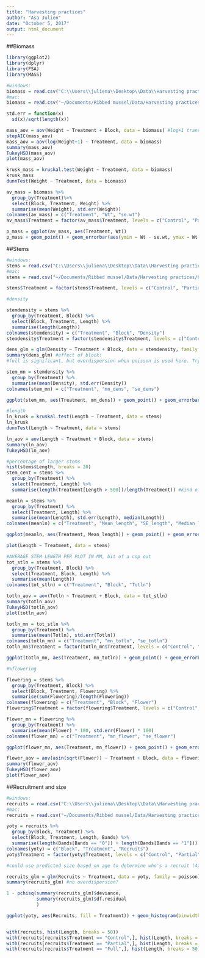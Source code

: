 ```yaml
---
title: "Harvesting practices"
author: "Asa Julien"
date: "October 5, 2017"
output: html_document
---
```


##Biomass
```r
library(ggplot2)
library(dplyr)
library(FSA)
library(MASS)

#windows:
biomass = read.csv("C:\\Users\\juliena\\Desktop\\Data\\Harvesting practices\\CSV files\\mass.csv")
#mac:
biomass = read.csv("~/Documents/Ribbed mussel/Data/Harvesting practices/CSV files/mass.csv")

std.err = function(x)
  sd(x)/sqrt(length(x))

mass_aov = aov(Weight ~ Treatment + Block, data = biomass) #log+1 transform? and do both with and without wet ones
stepAIC(mass_aov)
mass_aov = aov(log(Weight+1) ~ Treatment, data = biomass)
summary(mass_aov)
TukeyHSD(mass_aov)
plot(mass_aov)

krusk_mass = kruskal.test(Weight ~ Treatment, data = biomass)
krusk_mass
dunnTest(Weight ~ Treatment, data = biomass)

av_mass = biomass %>%
  group_by(Treatment)%>%
  select(Block, Treatment, Weight) %>%
  summarise(mean(Weight), std.err(Weight))
colnames(av_mass) = c("Treatment", "Wt", "se.wt")
av_mass$Treatment = factor(av_mass$Treatment, levels = c("Control", "Partial", "Full"))

p_mass = ggplot(av_mass, aes(Treatment, Wt))
p_mass + geom_point() + geom_errorbar(aes(ymin = Wt - se.wt, ymax = Wt + se.wt), width = 0.1)

```

##Stems
```r
#windows:
stems = read.csv("C:\\Users\\juliena\\Desktop\\Data\\Harvesting practices\\CSV files\\Stems.csv")
#mac:
stems = read.csv("~/Documents/Ribbed mussel/Data/Harvesting practices/CSV files/Stems.csv")

stems$Treatment = factor(stems$Treatment, levels = c("Control", "Partial", "Full"))

#density

stemdensity = stems %>%
  group_by(Treatment, Block) %>%
  select(Block, Treatment, Length) %>%
  summarise(length(Length))
colnames(stemdensity) = c("Treatment", "Block", "Density")
stemdensity$Treatment = factor(stemdensity$Treatment, levels = c("Control", "Partial", "Full"))

dens_glm = glm(Density ~ Treatment + Block, data = stemdensity, family = "quasipoisson")
summary(dens_glm) #effect of block!
#full is significant, but overdispersion when poisson is used here. Try family = quasipoisson

stem_mn = stemdensity %>%
  group_by(Treatment) %>%
  summarise(mean(Density), std.err(Density))
colnames(stem_mn) = c("Treatment", "mn_dens", "se_dens")

ggplot(stem_mn, aes(Treatment, mn_dens)) + geom_point() + geom_errorbar(aes(ymin = mn_dens - se_dens, ymax = mn_dens + se_dens), width = 0.1)

#length
ln_krusk = kruskal.test(Length ~ Treatment, data = stems)
ln_krusk
dunnTest(Length ~ Treatment, data = stems)

ln_aov = aov(Length ~ Treatment + Block, data = stems)
summary(ln_aov)
TukeyHSD(ln_aov)

#percentage of larger stems
hist(stems$Length, breaks = 20)
stem_cent = stems %>%
  group_by(Treatment) %>%
  select(Treatment, Length) %>%
  summarise(length(Treatment[Length > 500])/length(Treatment)) #kind of arbitrary

meanln = stems %>%
  group_by(Treatment) %>%
  select(Treatment, Length) %>%
  summarise(mean(Length), std.err(Length), median(Length))
colnames(meanln) = c("Treatment", "Mean_length", "SE_length", "Median_length")

ggplot(meanln, aes(Treatment, Mean_length)) + geom_point() + geom_errorbar(aes(ymin = Mean_length - SE_length, ymax = Mean_length + SE_length), width = 0.1)

plot(Length ~ Treatment, data = stems)

#AVERAGE STEM LENGTH PER PLOT IN MM, bit of a cop out
tot_stln = stems %>%
  group_by(Treatment, Block) %>%
  select(Treatment, Block, Length) %>%
  summarise(mean(Length))
colnames(tot_stln) = c("Treatment", "Block", "Totln")

totln_aov = aov(Totln ~ Treatment + Block, data = tot_stln)
summary(totln_aov)
TukeyHSD(totln_aov)
plot(totln_aov)

totln_mn = tot_stln %>%
  group_by(Treatment) %>%
  summarise(mean(Totln), std.err(Totln))
colnames(totln_mn) = c("Treatment", "mn_totln", "se_totln")
totln_mn$Treatment = factor(totln_mn$Treatment, levels = c("Control", "Partial", "Full"))

ggplot(totln_mn, aes(Treatment, mn_totln)) + geom_point() + geom_errorbar(aes(ymin = mn_totln - se_totln, ymax = mn_totln + se_totln), width = 0.1)

#%flowering

flowering = stems %>%
  group_by(Treatment, Block) %>%
  select(Block, Treatment, Flowering) %>%
  summarise(sum(Flowering)/length(Flowering))
colnames(flowering) = c("Treatment", "Block", "Flower")
flowering$Treatment = factor(flowering$Treatment, levels = c("Control", "Partial", "Full"))

flower_mn = flowering %>%
  group_by(Treatment) %>%
  summarise(mean(Flower) * 100, std.err(Flower) * 100)
colnames(flower_mn) = c("Treatment", "mn_flower", "se_flower")

ggplot(flower_mn, aes(Treatment, mn_flower)) + geom_point() + geom_errorbar(aes(ymin = mn_flower - se_flower, ymax = mn_flower + se_flower), width = 0.1) + ylab("Percent flowering")

flower_aov = aov(asin(sqrt(Flower)) ~ Treatment + Block, data = flowering) #transformed data
summary(flower_aov)
TukeyHSD(flower_aov)
plot(flower_aov)
```

##Recruitment and size
```r
#windows:
recruits = read.csv("C:\\Users\\juliena\\Desktop\\Data\\Harvesting practices\\CSV files\\sizeage.csv")
#mac:
recruits = read.csv("~/Documents/Ribbed mussel/Data/Harvesting practices/CSV files/sizeage.csv")

yoty = recruits %>%
  group_by(Block, Treatment) %>%
  select(Block, Treatment, Length, Bands) %>%
  summarise(length(Bands[Bands == "0"]) + length(Bands[Bands == "1"]))
colnames(yoty) = c("Block", "Treatment", "Recruits")
yoty$Treatment = factor(yoty$Treatment, levels = c("Control", "Partial", "Full"))

#could use predicted size based on age to determine who's a recruit (42.9 mm for 1 growth band)

recruits_glm = glm(Recruits ~ Treatment, data = yoty, family = poisson)
summary(recruits_glm) #no overdispersion?

1 - pchisq(summary(recruits_glm)$deviance, 
           summary(recruits_glm)$df.residual
           )

ggplot(yoty, aes(Recruits, fill = Treatment)) + geom_histogram(binwidth = 0.5, position = "dodge")


with(recruits, hist(Length, breaks = 50))
with(recruits[recruits$Treatment == "Control",], hist(Length, breaks = 50))
with(recruits[recruits$Treatment == "Partial",], hist(Length, breaks = 50))
with(recruits[recruits$Treatment == "Full",], hist(Length, breaks = 50))
```
